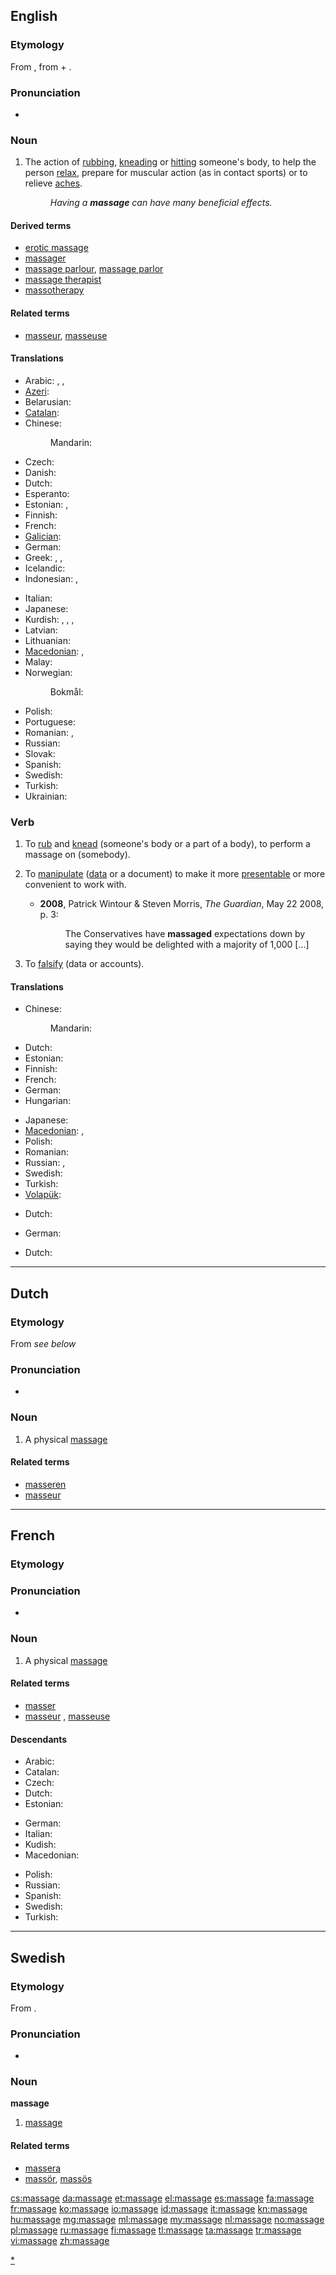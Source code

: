{{also|Massage}}
==English==

===Etymology===
From {{etyl|fr}} {{term|massage|lang=fr}}, from {{term|masser||to massage}} + {{term|-age}}.

===Pronunciation===
{{wikipedia}}
* {{a|US}} {{IPA|/məˈsɑʒ/}}

===Noun===
{{en-noun}}

# The action of [[rub]]bing, [[knead]]ing or [[hit]]ting someone's body, to help the person [[relax]], prepare for muscular action (as in contact sports) or to relieve [[ache]]s.
#: ''Having a '''massage''' can have many beneficial effects.''

====Derived terms====
* [[erotic massage]]
* [[massager]]
* [[massage parlour]], [[massage parlor]]
* [[massage therapist]]
* [[massotherapy]]

====Related terms====
* [[masseur]], [[masseuse]]

====Translations====
{{trans-top|rubbing, kneading, or hitting muscled part of a body}}
* Arabic: {{t|ar|تدليك|m|tr=tadliik}}, {{t|ar|تمسيد|m|tr=tamsiik}}, {{t|ar|مساج|m|tr=masaaj}}
* [[Azeri]]: {{t|az|masaj}}
* Belarusian: {{t|be|масаж|tr=masáž|sc=Cyrl}}
* [[Catalan]]: {{t|ca|massatge|m}}
* Chinese:
*: Mandarin: {{t-|cmn|按摩|tr=ànmó|sc=Hani}}
* Czech: {{t-|cs|masáž|f}}
* Danish: {{t|da|massage}}
* Dutch: {{t+|nl|massage|f}}
* Esperanto: {{t|eo|masaĝo}}
* Estonian: {{t|et|masseerimine}}, {{t|et|massaaž}}
* Finnish: {{t+|fi|hieronta}}
* French: {{t+|fr|massage|m}}
* [[Galician]]: {{t|gl|masaxe|m}}
* German: {{t+|de|Massage|f}}
* Greek: {{t|el|μαλάσσω|tr=malassoo}}, {{t|el|χειρομαλάσσω|tr=cheiromalassoo}}, {{t|el|εντρίβω|tr=entriboo}}
* Icelandic: {{t|is|nudd}}
* Indonesian: {{t+|id|pijat|xs=Indonesian}}, {{t|id|urut}}
{{trans-mid}}
* Italian: {{t+|it|massaggio|m}}
* Japanese: {{t|ja|マッサージ|tr=''massāji''}}
* Kurdish: {{t|ku|gemirandin|f}}, {{t|ku|perixandin|f}}, {{t|ku|mistdan|f}}, {{t+|ku|masaj|f}}
* Latvian: {{t|lv|masāža}}
* Lithuanian: {{t|lt|masažas}}
* [[Macedonian]]: {{t-|mk|масажа|f|tr=masáža}}, {{t|mk|трлање|n|tr=t'rlanje}}
* Malay: {{t|ms|urut}}
* Norwegian:
*: Bokmål: {{t|no|massasje}}
* Polish: {{t+|pl|masaż|m}}
* Portuguese: {{t|pt|massagem|m}}
* Romanian: {{t|ro|masaj|n}}, {{t|ro|masare|f}}
* Russian: {{t+|ru|массаж|m|tr=massáž}}
* Slovak: {{t|sk|masáž}}
* Spanish: {{t-|es|masaje|m}}
* Swedish: {{t|sv|massage|c}}
* Turkish: {{t+|tr|masaj}}
* Ukrainian: {{t|uk|масаж|tr=masáž|sc=Cyrl}}
{{trans-bottom}}

===Verb===
{{en-verb|massag|ing}}

# {{transitive}} To [[rub]] and [[knead]] (someone's body or a part of a body), to perform a massage on (somebody).
# {{transitive}} To [[manipulate]] ([[data]] or a document) to make it more [[presentable]] or more convenient to work with.
#* '''2008''', Patrick Wintour & Steven Morris, ''The Guardian'', May 22 2008, p. 3:
#*: The Conservatives have '''massaged''' expectations down by saying they would be delighted with a majority of 1,000 [...]
# {{transitive}} To [[falsify]] (data or accounts).

====Translations====
{{trans-top|to perform a massage on somebody}}
* Chinese:
*: Mandarin: {{t-|cmn|按摩|tr=ànmó|sc=Hani}}
* Dutch: {{t-|nl|masseren}}
* Estonian: {{t|et|masseerima}}
* Finnish: {{t-|fi|hieroa}}
* French: {{t+|fr|masser}}
* German: {{t+|de|massieren}}
* Hungarian: {{t|hu|masszíroz}}
{{trans-mid}}
* Japanese: {{t|ja|マッサージする|tr=massāji-surú}}
* [[Macedonian]]: {{t|mk|масира|tr=masíra}}, {{t|mk|трла|tr=t'rla}}
* Polish: {{t|pl|masować}}
* Romanian: {{t|ro|masa}}
* Russian: {{t|ru|массировать|tr=massírovat'}} {{impf}}, {{t|ru|делать массаж|tr=délat' massáž}}
* Swedish: {{t|sv|massera}}
* Turkish: {{t|tr|masaj yapmak}}
* [[Volapük]]: {{t|vo|masetön}}
{{trans-bottom}}

{{trans-top|to manipulate data or a document}}
* Dutch: {{t-|nl|manipuleren}}
{{trans-mid}}
* German: {{t+|de|schönen}}
{{trans-bottom}}

{{trans-top|to falsify data or accounts}}
* Dutch: {{t+|nl|vervalsen}}
{{trans-mid}}
{{trans-bottom}}

[[Category:Massage|*]]

----

==Dutch==

===Etymology===
From {{etyl|fr|nl}} ''see below''

===Pronunciation===
* {{audio|Nl-massage.ogg|Audio}}

===Noun===
{{nl-noun|g|massages|massagetje}}

# A physical [[#English|massage]]

====Related terms====
* [[masseren]]
* [[masseur]] {{m}}

----

==French==

===Etymology===
{{suffix|masser|age|lang=fr}}

===Pronunciation===
* {{IPA|/masaʒ/|lang=fr}}

===Noun===
{{fr-noun|m}}

# A physical [[#English|massage]]

====Related terms====
* [[masser]]
* [[masseur]] {{m}}, [[masseuse]] {{f}}

====Descendants====
{{top3}}
* Arabic: {{l|ar|مساج|tr=masaaj|sc=Arab}}
* Catalan: {{l|ca|massatge}}
* Czech: {{l|cs|masáž}}
* Dutch: {{l|nl|massage}}
* Estonian: {{l|et|massaaž}}
{{mid3}}
* German: {{l|de|massage}}
* Italian: {{l|it|massaggio}}
* Kudish: {{l|ku|masaj|sc=Latn}}
* Macedonian: {{l|mk|масажа|sc=Cyrl|tr=masáža}}
{{mid3}}
* Polish: {{l|pl|masaż}}
* Russian: {{l|ru|массаж|sc=Cyrl|tr=massáž}}
* Spanish: {{l|es|masaje}}
* Swedish: {{l|sv|massage}}
* Turkish: {{l|tr|masaj}}
{{bottom}}

----

==Swedish==

===Etymology===
From {{etyl|fr|sv}} {{term|massage|lang=fr}}.

===Pronunciation===
* {{IPA|/maˈsɑːɧ/|lang=sv}}

===Noun===
{{sv-noun-reg-r-c}}
'''massage''' {{c}}

# [[#English|massage]]

====Related terms====
* [[massera]]
* [[massör]], [[massös]]

[[cs:massage]]
[[da:massage]]
[[et:massage]]
[[el:massage]]
[[es:massage]]
[[fa:massage]]
[[fr:massage]]
[[ko:massage]]
[[io:massage]]
[[id:massage]]
[[it:massage]]
[[kn:massage]]
[[hu:massage]]
[[mg:massage]]
[[ml:massage]]
[[my:massage]]
[[nl:massage]]
[[no:massage]]
[[pl:massage]]
[[ru:massage]]
[[fi:massage]]
[[tl:massage]]
[[ta:massage]]
[[tr:massage]]
[[vi:massage]]
[[zh:massage]]